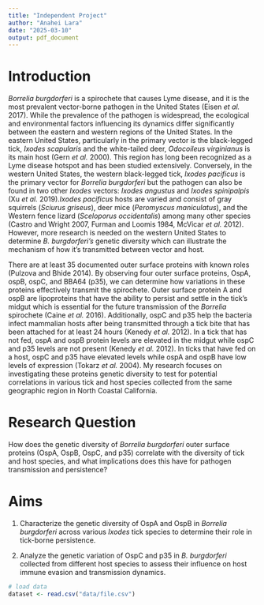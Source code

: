 ---
title: "Independent Project"
author: "Anahei Lara"
date: "2025-03-10"
output: pdf_document
---

# Introduction

*Borrelia burgdorferi* is a spirochete that causes Lyme disease, and it is the most prevalent vector-borne pathogen in the United States (Eisen *et al.* 2017). While the prevalence of the pathogen is widespread, the ecological and environmental factors influencing its dynamics differ significantly between the eastern and western regions of the United States. In the eastern United States, particularly in the primary vector is the black-legged tick, *Ixodes scapularis* and the white-tailed deer, *Odocoileus virginianus* is its main host (Gern *et al.* 2000). This region has long been recognized as a Lyme disease hotspot and has been studied extensively. Conversely, in the western United States, the western black-legged tick, *Ixodes pacificus* is the primary vector for *Borrelia burgdorferi* but the pathogen can also be found in two other *Ixodes* vectors: *Ixodes angustus* and *Ixodes spinipalpis* (Xu *et al.* 2019).*Ixodes pacificus* hosts are varied and consist of gray squirrels (*Sciurus griseus*), deer mice (*Peromyscus maniculatus*), and the Western fence lizard (*Sceloporus occidentalis*) among many other species (Castro and Wright 2007, Furman and Loomis 1984, McVicar *et al.* 2012). However, more research is needed on the western United States to determine *B. burgdorferi’s* genetic diversity which can illustrate the mechanism of how it's transmitted between vector and host.

There are at least 35 documented outer surface proteins with known roles (Pulzova and Bhide 2014). By observing four outer surface proteins, OspA, ospB, ospC, and  BBA64 (p35), we can determine how variations in these proteins effectively transmit the spirochete. Outer surface protein A and ospB are lipoproteins that have the ability to persist and settle in the tick’s midgut which is essential for the future transmission of the *Borrelia* spirochete (Caine *et al.* 2016). Additionally, ospC and p35 help the bacteria infect mammalian hosts after being transmitted through a tick bite that has been attached for at least 24 hours (Kenedy *et al.* 2012). In a tick that has not fed, ospA and ospB protein levels are elevated in the midgut while ospC and p35 levels are not present (Kenedy *et al.* 2012). In ticks that have fed on a host, ospC and p35 have elevated levels while ospA and ospB have low levels of expression (Tokarz *et al.* 2004). My research focuses on investigating these proteins genetic diversity to test for potential correlations in various tick and host species collected from the same geographic region in North Coastal California.

# Research Question

How does the genetic diversity of *Borrelia burgdorferi* outer surface proteins (OspA, OspB, OspC, and p35) correlate with the diversity of tick and host species, and what implications does this have for pathogen transmission and persistence?

# Aims

1. Characterize the genetic diversity of OspA and OspB in *Borrelia burgdorferi* across various *Ixodes* tick species to determine their role in tick-borne persistence.  

2. Analyze the genetic variation of OspC and p35 in *B. burgdorferi*  collected from different host species to assess their influence on host immune evasion and transmission dynamics.  

```{r}
# load data
dataset <- read.csv("data/file.csv") 
```